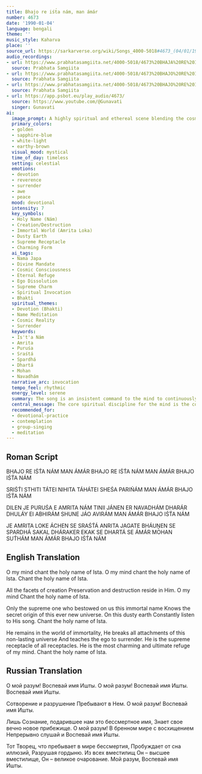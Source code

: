 ```yaml
---
title: Bhajo re iśt́a nám, man ámár
number: 4673
date: '1990-01-04'
language: bengali
theme: ''
music_style: Kaharva
place: ''
source_url: https://sarkarverse.org/wiki/Songs_4000-5018#4673_(04/01/1990)_K
audio_recordings:
- url: https://www.prabhatasamgiita.net/4000-5018/4673%20BHAJA%20RE%20IS%27T%27A%20NA%27M%20MAN%20A%27MA%27R%20BHAJA%20RE%20IS%27T%27A%20NA%27M.mp3
  source: Prabhata Samgiita
- url: https://www.prabhatasamgiita.net/4000-5018/4673%20BHAJO%20RE%20IS%27T%27A%20NA%27M%202.mp3
  source: Prabhata Samgiita
- url: https://www.prabhatasamgiita.net/4000-5018/4673%20BHAJO%20RE%20IS%27T%27A%20NA%27M.mp3
  source: Prabhata Samgiita
- url: https://app.psbot.eu/play_audio/4673/
  source: https://www.youtube.com/@Gunavati
  singer: Gunavati
ai:
  image_prompt: A highly spiritual and ethereal scene blending the cosmic and the intimate. In the background, nebulae swirl in deep sapphire and gold, symbolizing Creation, Preservation, and Destruction. A radiant, golden light source, representing the Supreme Purusha/Is't'a, illuminates the scene. In the foreground, a small, dedicated devotee (representing the 'mind') is grounded on symbolic 'dusty earth,' attentively listening to the invisible, flowing stream of the 'Immortal Name.' The visual mood is one of profound reverence and mystical peace.
  primary_colors:
  - golden
  - sapphire-blue
  - white-light
  - earthy-brown
  visual_mood: mystical
  time_of_day: timeless
  setting: celestial
  emotions:
  - devotion
  - reverence
  - surrender
  - awe
  - peace
  mood: devotional
  intensity: 7
  key_symbols:
  - Holy Name (Nám)
  - Creation/Destruction
  - Immortal World (Amrita Loka)
  - Dusty Earth
  - Supreme Receptacle
  - Charming Form
  ai_tags:
  - Nama Japa
  - Divine Mandate
  - Cosmic Consciousness
  - Eternal Refuge
  - Ego Dissolution
  - Supreme Charm
  - Spiritual Invocation
  - Bhakti
  spiritual_themes:
  - Devotion (Bhakti)
  - Name Meditation
  - Cosmic Reality
  - Surrender
  keywords:
  - Is't'a Nám
  - Amrita
  - Puruśa
  - Sraśtá
  - Spardhá
  - Dhartá
  - Mohan
  - Navadhám
  narrative_arc: invocation
  tempo_feel: rhythmic
  energy_level: serene
  summary: The song is an insistent command to the mind to continuously chant the Holy Name of Is't'a. It praises the Divine as the source of the entire cosmic cycle (creation, preservation, destruction) and the bestower of the immortal path. It affirms that the Divine remains in the world of immortality to break the attachments and ego of the transient universe, offering Himself as the most charming and ultimate refuge.
  central_message: The core spiritual discipline for the mind is the continuous remembrance and chanting of the Holy Name, which connects the transient self to the eternal and all-sustaining Supreme Consciousness.
  recommended_for:
  - devotional-practice
  - contemplation
  - group-singing
  - meditation
---
```


## Roman Script

BHAJO RE IŚT́A NÁM MAN ÁMÁR
BHAJO RE IŚT́A NÁM MAN ÁMÁR
BHAJO IŚT́A NÁM

SRIŚT́I STHITI TÁTEI NIHITA
TÁHÁTEI SHEŚA PARIŃÁM MAN ÁMÁR
BHAJO IŚT́A NÁM

DILEN JE PURUŚA E AMRITA NÁM
TINII JÁNEN ER NAVADHÁM
DHARÁR DHULÁY EI ABHIRÁM
SHUNE JÁO AVIRÁM MAN ÁMÁR
BHAJO IŚT́A NÁM

JE AMRITA LOKE ÁCHEN SE SRAŚT́Á
ANRITA JAGATE
BHÁUṊEN SE SPARDHÁ
SAKAL DHÁRAKER EKAK SE DHARTÁ
SE ÁMÁR MOHAN SUT́HÁM MAN ÁMÁR
BHAJO IŚT́A NÁM

## English Translation

O my mind chant the holy name of Ista.
O my mind chant the holy name of Ista.
Chant the holy name of Ista.

All the facets of creation
Preservation and destruction reside in Him. O my mind
Chant the holy name of Ista.

Only the supreme one who bestowed on us this immortal name
Knows the secret origin of this ever new universe.
On this dusty earth
Constantly listen to His song.
Chant the holy name of Ista.

He remains in the world of immortality,
He breaks all attachments of this non-lasting universe
And teaches the ego to surrender.
He is the supreme receptacle of all receptacles.
He is the most charming and ultimate refuge of my mind.
Chant the holy name of Ista.

## Russian Translation

О мой разум! Воспевай имя Ишты.
О мой разум! Воспевай имя Ишты.
Воспевай имя Ишты.

Сотворение и разрушение
Пребывают в Нем. О мой разум!
Воспевай имя Ишты.

Лишь Сознание, подарившее нам это бессмертное имя,
Знает свое вечно новое прибежище.
О мой разум! В бренном мире с восхищением
Непрерывно слушай и
Воспевай имя Ишты.

Тот Творец, что пребывает в мире бессмертия,
Пробуждает от сна иллюзий,
Разрушая гордыню.
Из всех вместилищ Он – высшее вместилище,
Он – великое очарование. Мой разум,
Воспевай имя Ишты.
